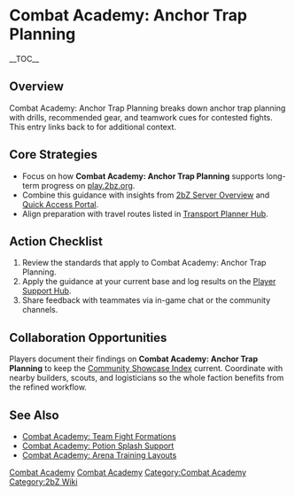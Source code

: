 {{Short description|Combat Academy: Anchor Trap Planning breaks down anchor trap planning with drills, recommended gear, and teamwork cues for contested fights}}
= Combat Academy: Anchor Trap Planning =
{{2bZ Navbox}}
__TOC__

== Overview ==
Combat Academy: Anchor Trap Planning breaks down anchor trap planning with drills,
recommended gear, and teamwork cues for contested fights. This entry links back to
[[Category:Combat Academy|Combat Academy]] for additional context.

== Core Strategies ==
* Focus on how '''Combat Academy: Anchor Trap Planning''' supports long-term progress on [[play.2bz.org]].
* Combine this guidance with insights from [[2bZ Server Overview]] and [[Quick Access Portal]].
* Align preparation with travel routes listed in [[Transport Planner Hub]].

== Action Checklist ==
# Review the [[Category:Combat Academy|Combat Academy]] standards that apply to Combat Academy: Anchor Trap Planning.
# Apply the guidance at your current base and log results on the [[Player Support Hub]].
# Share feedback with teammates via in-game chat or the community channels.

== Collaboration Opportunities ==
Players document their findings on '''Combat Academy: Anchor Trap Planning''' to keep the
[[Community Showcase Index]] current. Coordinate with nearby builders, scouts, and
logisticians so the whole faction benefits from the refined workflow.

== See Also ==
* [[Combat Academy: Team Fight Formations]]
* [[Combat Academy: Potion Splash Support]]
* [[Combat Academy: Arena Training Layouts]]

[[Category:Combat Academy]]
[[Category:2bZ Wiki]]
